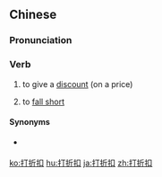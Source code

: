 ==Chinese==
{{zh-forms|type=12}}

===Pronunciation===
{{zh-pron
|m=dǎzhékòu
|c=daa2 zit3 kau3
|mn=táⁿ-chiat-khàu
|cat=v
}}

===Verb===
{{zh-verb}}
# to give a [[discount]] (on a price)
# {{lb|zh|figuratively|of efforts}} to [[fall short]]

====Synonyms====
* {{sense|to discount}} {{zh-l|打折}}

[[ko:打折扣]]
[[hu:打折扣]]
[[ja:打折扣]]
[[zh:打折扣]]